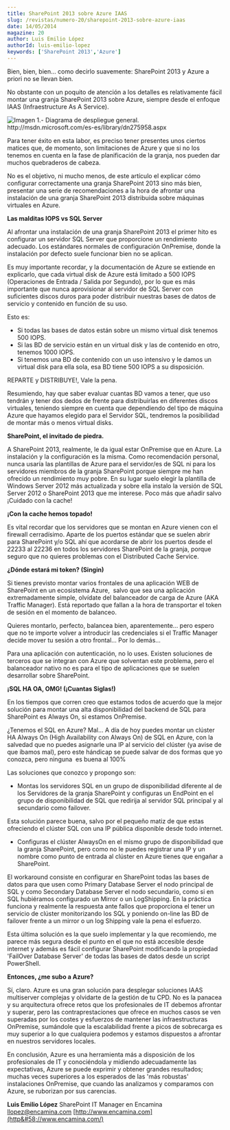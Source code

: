 ```yaml
---
title: SharePoint 2013 sobre Azure IAAS
slug: /revistas/numero-20/sharepoint-2013-sobre-azure-iaas
date: 14/05/2014
magazine: 20
author: Luis Emilio López
authorId: luis-emilio-lopez
keywords: ['SharePoint 2013','Azure']
---
```



<ArticleHeader frontmatter={props.pageContext.frontmatter} />



​Bien, bien, bien… como decirlo suavemente: SharePoint 2013 y Azure a priori no se llevan bien.

No obstante con un poquito de atención a los detalles es relativamente fácil montar una granja SharePoint 2013 sobre Azure, siempre desde el enfoque IAAS (Infraestructure As A Service).

![Imagen 1.- Diagrama de despliegue general. http&#58;//msdn.microsoft.com/es-es/library/dn275958.aspx](../../../images/numero20/sharepoint-2013-sobre-azure-iaas/imagen1.png)

Para tener éxito en esta labor, es preciso tener presentes unos ciertos matices que, de momento, son limitaciones de Azure y que si no los tenemos en cuenta en la fase de planificación de la granja, nos pueden dar muchos quebraderos de cabeza.

No es el objetivo, ni mucho menos, de este artículo el explicar cómo configurar correctamente una granja SharePoint 2013 sino más bien, presentar una serie de recomendaciones a la hora de afrontar una instalación de una granja SharePoint 2013 distribuida sobre máquinas virtuales en Azure.

**Las malditas IOPS vs SQL Server**

Al afrontar una instalación de una granja SharePoint 2013 el primer hito es configurar un servidor SQL Server que proporcione un rendimiento adecuado. Los estándares normales de configuración OnPremise, donde la instalación por defecto suele funcionar bien no se aplican.

Es muy importante recordar, y la documentación de Azure se extiende en explicarlo, que cada virtual disk de Azure está limitado a 500 IOPS (Operaciones de Entrada / Salida por Segundo), por lo que es más importante que nunca aprovisionar al servidor de SQL Server con suficientes discos duros para poder distribuir nuestras bases de datos de servicio y contenido en función de su uso.

Esto es:

- Si todas las bases de datos están sobre un mismo virtual disk tenemos 500 IOPS.
- Si las BD de servicio están en un virtual disk y las de contenido en otro, tenemos 1000 IOPS.
- Si tenemos una BD de contenido con un uso intensivo y le damos un virtual disk para ella sola, esa BD tiene 500 IOPS a su disposición.


REPARTE y DISTRIBUYE!, Vale la pena.

Resumiendo, hay que saber evaluar cuantas BD vamos a tener, que uso tendrán y tener dos dedos de frente para distribuirlas en diferentes discos virtuales, teniendo siempre en cuenta que dependiendo del tipo de máquina Azure que hayamos elegido para el Servidor SQL, tendremos la posibilidad de montar más o menos virtual disks.

**SharePoint, el invitado de piedra.**

A SharePoint 2013, realmente, le da igual estar OnPremise que en Azure. La instalación y la configuración es la misma. Como recomendación personal, nunca usaría las plantillas de Azure para el servidor/es de SQL ni para los servidores miembros de la granja SharePoint porque siempre me han ofrecido un rendimiento muy pobre. En su lugar suelo elegir la plantilla de Windows Server 2012 más actualizada y sobre ella instalo la versión de SQL Server 2012 o SharePoint 2013 que me interese. Poco más que añadir salvo ¡Cuidado con la cache!

**¡Con la cache hemos topado!**

Es vital recordar que los servidores que se montan en Azure vienen con el firewall cerradísimo. Aparte de los puertos estándar que se suelen abrir para SharePoint y/o SQL ahí que acordarse de abrir los puertos desde el 22233 al 22236 en todos los servidores SharePoint de la granja, porque seguro que no quieres problemas con el Distributed Cache Service.

**¿Dónde estará mi token? (Singin)**

Si tienes previsto montar varios frontales de una aplicación WEB de SharePoint en un ecosistema Azure,  salvo que sea una aplicación extremadamente simple, olvídate del balanceador de carga de Azure (AKA Traffic Manager). Está reportado que fallan a la hora de transportar el token de sesión en el momento de balanceo.

Quieres montarlo, perfecto, balancea bien, aparentemente… pero espero que no te importe volver a introducir las credenciales si el Traffic Manager decide mover tu sesión a otro frontal… Por lo demás…

Para una aplicación con autenticación, no lo uses. Existen soluciones de terceros que se integran con Azure que solventan este problema, pero el balanceador nativo no es para el tipo de aplicaciones que se suelen desarrollar sobre SharePoint.

**¡SQL HA OA, OMG! (¡Cuantas Siglas!)**

En los tiempos que corren creo que estamos todos de acuerdo que la mejor solución para montar una alta disponibilidad del backend de SQL para SharePoint es Always On, si estamos OnPremise.

¿Tenemos el SQL en Azure? Mal… A día de hoy puedes montar un clúster HA Always On (High Availability con Always On) de SQL en Azure, con la salvedad que no puedes asignarle una IP al servicio del clúster (ya avise de que íbamos mal), pero este hándicap se puede salvar de dos formas que yo conozca, pero ninguna  es buena al 100%

Las soluciones que conozco y propongo son:

- Montas los servidores SQL en un grupo de disponibilidad diferente al de los Servidores de la granja SharePoint y configuras un EndPoint en el grupo de disponibilidad de SQL que redirija al servidor SQL principal y al secundario como failover.


Esta solución parece buena, salvo por el pequeño matiz de que estas ofreciendo el clúster SQL con una IP pública disponible desde todo internet.

- Configuras el clúster AlwaysOn en el mismo grupo de disponibilidad que la granja SharePoint, pero como no le puedes registrar una IP y un nombre como punto de entrada al clúster en Azure tienes que engañar a SharePoint.


El workaround consiste en configurar en SharePoint todas las bases de datos para que usen como Primary Database Server el nodo principal de SQL y como Secondary Database Server el nodo secundario, como si en SQL hubiéramos configurado un Mirror o un LogShipping. En la práctica funciona y realmente la respuesta ante fallos que proporciona el tener un servicio de clúster monitorizando los SQL y poniendo on-line las BD de failover frente a un mirror o un log Shipping vale la pena el esfuerzo.

Esta última solución es la que suelo implementar y la que recomiendo, me parece más segura desde el punto en el que no está accesible desde internet y además es fácil configurar SharePoint modificando la propiedad 'FailOver Database Server' de todas las bases de datos desde un script PowerShell.

**Entonces, ¿me subo a Azure?**

Sí, claro. Azure es una gran solución para desplegar soluciones IAAS multiserver complejas y olvidarte de la gestión de tu CPD. No es la panacea y su arquitectura ofrece retos que los profesionales de IT debemos afrontar y superar, pero las contraprestaciones que ofrece en muchos casos se ven superadas por los costes y esfuerzos de mantener las infraestructuras OnPremise, sumándole que la escalabilidad frente a picos de sobrecarga es muy superior a lo que cualquiera podemos y estamos dispuestos a afrontar en nuestros servidores locales.

En conclusión, Azure es una herramienta más a disposición de los profesionales de IT y conociéndola y midiendo adecuadamente las expectativas, Azure se puede exprimir y obtener grandes resultados; muchas veces superiores a los esperados de las 'más robustas' instalaciones OnPremise, que cuando las analizamos y comparamos con Azure, se ruborizan por sus carencias.



**Luis Emilio López**
 SharePoint IT Manager en Encamina
 [llopez@encamina.com](mailto&#58;llopez@encamina.com) 
[http://www.encamina.com](http&#58;//www.encamina.com/)

